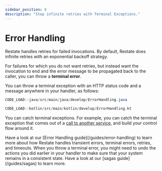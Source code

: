 ```yaml
---
sidebar_position: 8
description: "Stop infinite retries with Terminal Exceptions."
---
```



# Error Handling

Restate handles retries for failed invocations.
By default, Restate does infinite retries with an exponential backoff strategy.

For failures for which you do not want retries, but instead want the invocation to end and the error message
to be propagated back to the caller, you can throw a **terminal error**.

You can throw a terminal exception with an HTTP status code and a message anywhere in your handler, as follows:

<Tabs groupId="sdk" queryString>
<TabItem value="java" label="Java">

```java
CODE_LOAD::java/src/main/java/develop/ErrorHandling.java
```

</TabItem>
<TabItem value="kotlin" label="Kotlin">

```kotlin
CODE_LOAD::kotlin/src/main/kotlin/develop/ErrorHandling.kt
```

</TabItem>
</Tabs>

You can catch terminal exceptions. For example, you can catch the terminal exception that comes out of a [call to another service](/develop/java/service-communication#request-response-calls), and build your control flow around it.


<Admonition type="note" title="Error handling in Restate handlers">
    Have a look at our [Error Handling guide](/guides/error-handling) to learn more about how Restate handles transient errors, terminal errors, retries, and timeouts.
</Admonition>

<Admonition type="note" title="Sagas with Restate">
    When you throw a terminal error, you might need to undo the actions you did earlier in your handler to make sure that your system remains in a consistent state.
    Have a look at our [sagas guide](/guides/sagas) to learn more.
</Admonition>
